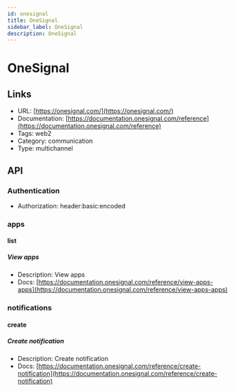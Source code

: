 ```yaml
---
id: onesignal
title: OneSignal
sidebar_label: OneSignal
description: OneSignal
---
```


# OneSignal

## Links

* URL: [https://onesignal.com/](https://onesignal.com/)
* Documentation: [https://documentation.onesignal.com/reference](https://documentation.onesignal.com/reference)
* Tags: web2
* Category: communication
* Type: multichannel

## API

### Authentication

* Authorization: header:basic:encoded

### apps

#### list

##### View apps

* Description: View apps
* Docs: [https://documentation.onesignal.com/reference/view-apps-apps](https://documentation.onesignal.com/reference/view-apps-apps)

### notifications

#### create

##### Create notification

* Description: Create notification
* Docs: [https://documentation.onesignal.com/reference/create-notification](https://documentation.onesignal.com/reference/create-notification)
